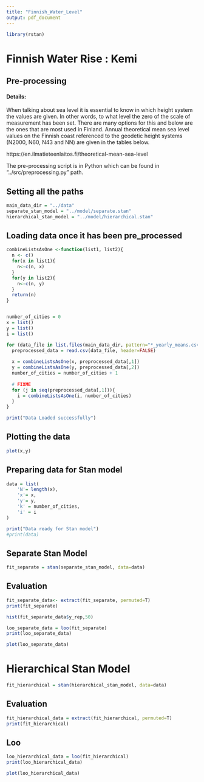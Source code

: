 ---
title: "Finnish_Water_Level"
output: pdf_document
---

```{r warning=FALSE, message=FALSE}
library(rstan)
```

# Finnish Water Rise : Kemi

## Pre-processing

#### Details:

When talking about sea level it is essential to know in which height system the values are given. In other words, to what level the zero of the scale of measurement has been set. There are many options for this and below are the ones that are most used in Finland. Annual theoretical mean sea level values on the Finnish coast referenced to the geodetic height systems (N2000, N60, N43 and NN) are given in the tables below.

https://en.ilmatieteenlaitos.fi/theoretical-mean-sea-level

The pre-processing script is in Python which can be found in "../src/preprocessing.py" path.

## Setting all the paths

```{r}
main_data_dir = "../data"
separate_stan_model = "../model/separate.stan"
hierarchical_stan_model = "../model/hierarchical.stan"
```

## Loading data once it has been pre_processed

```{r}

combineListsAsOne <-function(list1, list2){
  n <- c()
  for(x in list1){
    n<-c(n, x)
  }
  for(y in list2){
    n<-c(n, y)
  }
  return(n)
}


number_of_cities = 0
x = list()
y = list()
i = list()

for (data_file in list.files(main_data_dir, pattern="*_yearly_means.csv", full.names=TRUE, recursive = TRUE)){
  preprocessed_data = read.csv(data_file, header=FALSE)
  
  x = combineListsAsOne(x, preprocessed_data[,1])
  y = combineListsAsOne(y, preprocessed_data[,2])
  number_of_cities = number_of_cities + 1
  
  # FIXME
  for (j in seq(preprocessed_data[,1])){
    i = combineListsAsOne(i, number_of_cities)
  }
}

print("Data Loaded successfully")
```

## Plotting the data

```{r}
plot(x,y)
```

## Preparing data for Stan model

```{r}
data = list(
    'N'= length(x),
    'x'= x,
    'y'= y,
    'k' = number_of_cities,
    'i' = i
)

print("Data ready for Stan model")
#print(data)
```

## Separate Stan Model

```{r}
fit_separate = stan(separate_stan_model, data=data)
```

## Evaluation

```{r}
fit_separate_data<- extract(fit_separate, permuted=T)
print(fit_separate)
```

```{r}
hist(fit_separate_data$y_rep,50)
```


```{r}
loo_separate_data = loo(fit_separate)
print(loo_separate_data)
```


```{r}
plot(loo_separate_data)
```

# Hierarchical Stan Model

```{r}
fit_hierarchical = stan(hierarchical_stan_model, data=data)
```

## Evaluation

```{r}
fit_hierarchical_data = extract(fit_hierarchical, permuted=T)
print(fit_hierarchical)
```



## Loo
```{r}
loo_hierarchical_data = loo(fit_hierarchical)
print(loo_hierarchical_data)
```

```{r}
plot(loo_hierarchical_data)
```